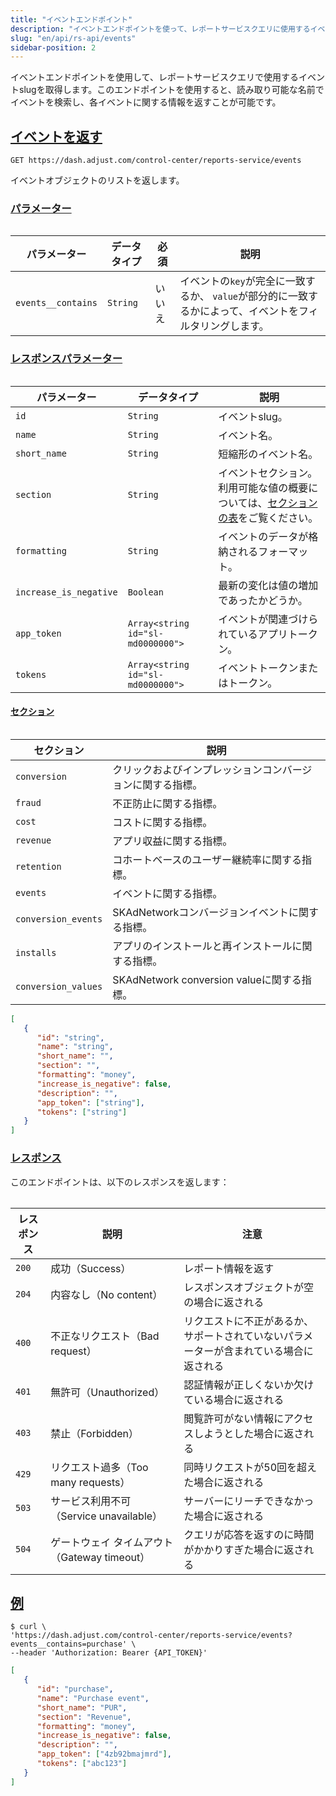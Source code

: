 ```yaml
---
title: "イベントエンドポイント"
description: "イベントエンドポイントを使って、レポートサービスクエリに使用するイベントslugを取得します。"
slug: "en/api/rs-api/events"
sidebar-position: 2
---
```

イベントエンドポイントを使用して、レポートサービスクエリで使用するイベントslugを取得します。このエンドポイントを使用すると、読み取り可能な名前でイベントを検索し、各イベントに関する情報を返すことが可能です。

[イベントを返す](return-events)
------------------------

```http
GET https://dash.adjust.com/control-center/reports-service/events
```

イベントオブジェクトのリストを返します。

### [パラメーター](parameters)

<table> 

|       パラメーター       |  データタイプ  | 必須  |                             説明                              |
|--------------------|----------|-----|-------------------------------------------------------------|
| `events__contains` | `String` | いいえ | イベントの`key`が完全に一致するか、 `value`が部分的に一致するかによって、イベントをフィルタリングします。 |

</Table> 

### [レスポンスパラメーター](response-parameters)

<table> 

|         パラメーター         |              データタイプ               |                                説明                                |
|------------------------|-----------------------------------|------------------------------------------------------------------|
| `id`                   | `String`                          | イベントslug。                                                        |
| `name`                 | `String`                          | イベント名。                                                           |
| `short_name`           | `String`                          | 短縮形のイベント名。                                                       |
| `section`              | `String`                          | イベントセクション。 利用可能な値の概要については、[セクションの表](#rs-events-sections)をご覧ください。 |
| `formatting`           | `String`                          | イベントのデータが格納されるフォーマット。                                            |
| `increase_is_negative` | `Boolean`                         | 最新の変化は値の増加であったかどうか。                                              |
| `app_token`            | `Array<string id="sl-md0000000">` | イベントが関連づけられているアプリトークン。                                           |
| `tokens`               | `Array<string id="sl-md0000000">` | イベントトークンまたはトークン。                                                 |

</Table> 

#### [セクション](sections)

<table> 

|        セクション        |                 説明                  |
|---------------------|-------------------------------------|
| `conversion`        | クリックおよびインプレッションコンバージョンに関する指標。       |
| `fraud`             | 不正防止に関する指標。                         |
| `cost`              | コストに関する指標。                          |
| `revenue`           | アプリ収益に関する指標。                        |
| `retention`         | コホートベースのユーザー継続率に関する指標。              |
| `events`            | イベントに関する指標。                         |
| `conversion_events` | SKAdNetworkコンバージョンイベントに関する指標。       |
| `installs`          | アプリのインストールと再インストールに関する指標。           |
| `conversion_values` | SKAdNetwork conversion valueに関する指標。 |

</Table> 

```json
[
   {
      "id": "string",
      "name": "string",
      "short_name": "",
      "section": "",
      "formatting": "money",
      "increase_is_negative": false,
      "description": "",
      "app_token": ["string"],
      "tokens": ["string"]
   }
]
```

### [レスポンス](responses)

このエンドポイントは、以下のレスポンスを返します：
<table> 

| レスポンス |               説明               |                     注意                      |
|-------|--------------------------------|---------------------------------------------|
| `200` | 成功（Success）                    | レポート情報を返す                                   |
| `204` | 内容なし（No content）               | レスポンスオブジェクトが空の場合に返される                       |
| `400` | 不正なリクエスト（Bad request）          | リクエストに不正があるか、サポートされていないパラメーターが含まれている場合に返される |
| `401` | 無許可（Unauthorized）              | 認証情報が正しくないか欠けている場合に返される                     |
| `403` | 禁止（Forbidden）                  | 閲覧許可がない情報にアクセスしようとした場合に返される                 |
| `429` | リクエスト過多（Too many requests）     | 同時リクエストが50回を超えた場合に返される                      |
| `503` | サービス利用不可（Service unavailable）  | サーバーにリーチできなかった場合に返される                       |
| `504` | ゲートウェイ タイムアウト（Gateway timeout） | クエリが応答を返すのに時間がかかりすぎた場合に返される                 |

</Table> 

[例](example)
------------

```console
$ curl \
'https://dash.adjust.com/control-center/reports-service/events?events__contains=purchase' \
--header 'Authorization: Bearer {API_TOKEN}'
```

```json
[
   {
      "id": "purchase",
      "name": "Purchase event",
      "short_name": "PUR",
      "section": "Revenue",
      "formatting": "money",
      "increase_is_negative": false,
      "description": "",
      "app_token": ["4zb92bmajmrd"],
      "tokens": ["abc123"]
   }
]
```

